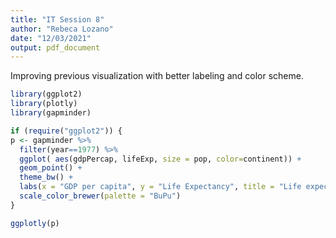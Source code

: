 ---
title: "IT Session 8"
author: "Rebeca Lozano"
date: "12/03/2021"
output: pdf_document
---

Improving previous visualization with better labeling and color scheme.

```{r}
library(ggplot2)
library(plotly)
library(gapminder)

if (require("ggplot2")) {
p <- gapminder %>%
  filter(year==1977) %>%
  ggplot( aes(gdpPercap, lifeExp, size = pop, color=continent)) +
  geom_point() +
  theme_bw() +
  labs(x = "GDP per capita", y = "Life Expectancy", title = "Life expectancy based on GDP, country and continent") +
  scale_color_brewer(palette = "BuPu")
}

ggplotly(p)

```

